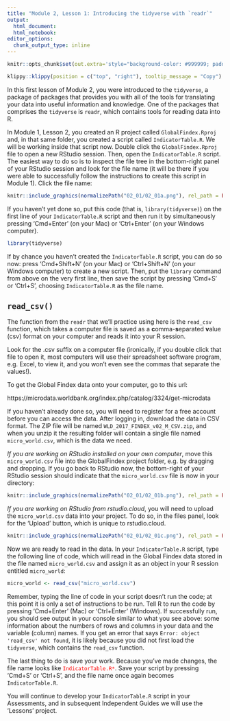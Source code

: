 ```yaml
---
title: "Module 2, Lesson 1: Introducing the tidyverse with `readr`"
output: 
  html_document:
  html_notebook:
editor_options: 
  chunk_output_type: inline
---
```


```r
knitr::opts_chunk$set(out.extra='style="background-color: #999999; padding:7px; display: inline-block;"')
```


```r
klippy::klippy(position = c("top", "right"), tooltip_message = "Copy")
```

In this first lesson of Module 2, you were introduced to the `tidyverse`, a package
of packages that provides you with all of the tools for translating your data
into useful information and knowledge. One of the packages that comprises the `tidyverse` is `readr`, 
which contains tools for reading data into R. 

In Module 1, Lesson 2, you created an R project called `GlobalFindex.Rproj` and, 
in that same folder, you created a script called `IndicatorTable.R`. We will be
working inside that script now. Double click the `GlobalFindex.Rproj` file to open a new RStudio session. 
Then, open the `IndicatorTable.R` script. The easiest way to do so is to inspect 
the file tree in the bottom-right panel of your RStudio session and look for the file 
name (it will be there if you were able to successfully follow the instructions 
to create this script in Module 1). Click the file name:

```r
knitr::include_graphics(normalizePath("02_01/02_01a.png"), rel_path = FALSE)
```

If you haven't yet done so, put this code (that is, `library(tidyverse)`) on the 
first line of your `IndicatorTable.R` script and then run it by simultaneously 
pressing 'Cmd+Enter' (on your Mac) or 'Ctrl+Enter' (on your Windows computer). 

```r
library(tidyverse)
```

If by chance you haven't created the `IndicatorTable.R` script, you can do so now:
press 'Cmd+Shift+N' (on your Mac) or 'Ctrl+Shift+N' (on your Windows computer)
to create a new script. Then, put the `library` command from above on the very
first line, then save the script by pressing 'Cmd+S' or 'Ctrl+S', choosing 
`IndicatorTable.R` as the file name. 


## `read_csv()`

The function from the `readr` that we'll practice using here is the `read_csv`
function, which takes a computer file is saved as a **c**omma-**s**eparated **v**alue (csv)
format on your computer and reads it into your R session. 

Look for the .csv suffix on a computer file (ironically, if you double click that file to open it, most 
computers will use their spreadsheet software program, e.g. Excel, to view it, 
and you won't even see the commas that separate the values!).

To get the Global Findex data onto your computer, go to this url:

https://microdata.worldbank.org/index.php/catalog/3324/get-microdata

If you haven't already done so, you will need to register for a free account
before you can access the data. After logging in, download the data in CSV format. 
The ZIP file will be named `WLD_2017_FINDEX_v02_M_CSV.zip`, and when you unzip it
the resulting folder will contain a single file named `micro_world.csv`, which is 
the data we need. 

*If you are working on RStudio installed on your own computer*,  move this 
`micro_world.csv` file into the GlobalFindex project folder, e.g. by dragging 
and dropping. If you go back to RStudio now, the bottom-right of your RStudio
session should indicate that the `micro_world.csv` file is now in your directory:

```r
knitr::include_graphics(normalizePath("02_01/02_01b.png"), rel_path = FALSE)
```


*If you are working on RStudio from rstudio.cloud*, you will need to upload
the `micro_world.csv` data into your project. To do so, in the files panel, 
look for the 'Upload' button, which is unique to rstudio.cloud. 

```r
knitr::include_graphics(normalizePath("02_01/02_01c.png"), rel_path = FALSE)
```


Now we are ready to read in the data. In your `IndicatorTable.R` script, type the
following line of code, which will read in the Global Findex data stored in the
file named `micro_world.csv` and assign it  as an object in your R session entitled
`micro_world`:

```r
micro_world <- read_csv("micro_world.csv")
```

Remember, typing the line of code in your script doesn't run the code; at this 
point it is only a set of instructions to be run. Tell R to run the code by pressing
'Cmd+Enter' (Mac) or 'Ctrl+Enter' (Windows). If successfully run, you should see 
output in your console similar to what you see above: some information
about the numbers of rows and columns in your data and the variable (column) names. 
If you get an error that says `Error: object 'read_csv' not found`, it is likely
because you did not first load the `tidyverse`, which contains the `read_csv` function.

The last thing to do is save your work. Because you've made changes, the file 
name looks like <span style="color: red;">`IndicatorTable.R*`</span>. Save your 
script by pressing 'Cmd+S' or 'Ctrl+S', and the file name once again becomes `IndicatorTable.R`.

You will continue to develop your `IndicatorTable.R` script in your Assessments, 
and in subsequent Independent Guides we will use the 'Lessons' project. 

